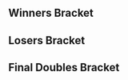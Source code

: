 {{DISPLAYTITLE:Zotcade 2017: ''Melee'' Doubles Bracket}}{{SetGame|melee}}
{{tabs static
|name1=Overview
|link1=Zotcade/2017/Melee
|name2=Singles Pools
|link2=Zotcade/2017/Melee/Singles Pools
|name3=Singles Bracket
|link3=Zotcade/2017/Melee/Singles Bracket
|name4=Doubles Bracket
|link4=Zotcade/2017/Melee/Doubles Bracket
|This=4
}}
==Winners Bracket==
{{32DEDoublesWBracketA
<!-- ROUND 1 -->
|r1m1t1p1=Ken |r1m1t1p1flag=us
|r1m1t1p2=El Fuego |r1m1t1p2flag=us |r1m1t1score={{win}}
|r1m1t2p1=Bye |r1m1t2p1flag=
|r1m1t2p2=Bye |r1m1t2p2flag= |r1m1t2score=
|r1m1win=1

|r1m2t1p1=Raxy |r1m2t1p1flag=us
|r1m2t1p2=Phos |r1m2t1p2flag=us |r1m2t1score=0
|r1m2t2p1=TayTay |r1m2t2p1flag=us
|r1m2t2p2=Viktor Vaughn |r1m2t2p2flag=us |r1m2t2score=2
|r1m2win=2

|r1m3t1p1=Videowaffles |r1m3t1p1flag=us
|r1m3t1p2=Noire |r1m3t1p2flag=us |r1m3t1score={{win}}
|r1m3t2p1=Bye |r1m3t2p1flag=
|r1m3t2p2=Bye |r1m3t2p2flag= |r1m3t2score=
|r1m3win=1

|r1m4t1p1=Vavez |r1m4t1p1flag=us
|r1m4t1p2=Kano |r1m4t1p2flag=us |r1m4t1score={{win}}
|r1m4t2p1=Bye |r1m4t2p1flag=
|r1m4t2p2=Bye |r1m4t2p2flag= |r1m4t2score=
|r1m4win=1

|r1m5t1p1=EastCoastJeff |r1m5t1p1flag=us
|r1m5t1p2=Devastation |r1m5t1p2flag=us |r1m5t1score={{win}}
|r1m5t2p1=Bye |r1m5t2p1flag=
|r1m5t2p2=Bye |r1m5t2p2flag= |r1m5t2score=
|r1m5win=1

|r1m6t1p1=jubby |r1m6t1p1flag=us
|r1m6t1p2=Trolley |r1m6t1p2flag=us |r1m6t1score={{win}}
|r1m6t2p1=Rodan |r1m6t2p1flag=us
|r1m6t2p2=ChompyScarlo |r1m6t2p2flag=us |r1m6t2score=DQ
|r1m6win=1

|r1m7t1p1=Mair |r1m7t1p1flag=us
|r1m7t1p2=Grape |r1m7t1p2flag=us |r1m7t1score={{win}}
|r1m7t2p1=Bye |r1m7t2p1flag=
|r1m7t2p2=Bye |r1m7t2p2flag= |r1m7t2score=
|r1m7win=1

|r1m8t1p1=Kellen |r1m8t1p1flag=us
|r1m8t1p2=OhMyJosh |r1m8t1p2flag=us |r1m8t1score=2
|r1m8t2p1=LostandFound |r1m8t2p1flag=us
|r1m8t2p2=Mr. K |r1m8t2p2flag=us |r1m8t2score=0
|r1m8win=1

|r1m9t1p1=MikeHaze |r1m9t1p1flag=us
|r1m9t1p2=Westballz |r1m9t1p2flag=us |r1m9t1score={{win}}
|r1m9t2p1=Bye |r1m9t2p1flag=
|r1m9t2p2=Bye |r1m9t2p2flag= |r1m9t2score=
|r1m9win=1

|r1m10t1p1=Alburritos |r1m10t1p1flag=us
|r1m10t1p2=Cags |r1m10t1p2flag=us |r1m10t1score=2
|r1m10t2p1=TruMoo |r1m10t2p1flag=us
|r1m10t2p2=Streets |r1m10t2p2flag=us |r1m10t2score=0
|r1m10win=1

|r1m11t1p1=Jace |r1m11t1p1flag=us
|r1m11t1p2=Weiners |r1m11t1p2flag=us |r1m11t1score={{win}}
|r1m11t2p1=Bye |r1m11t2p1flag=
|r1m11t2p2=Bye |r1m11t2p2flag= |r1m11t2score=
|r1m11win=1

|r1m12t1p1=myfishcantswim |r1m12t1p1flag=us
|r1m12t1p2=Kony |r1m12t1p2flag=us |r1m12t1score=2
|r1m12t2p1=Tash |r1m12t2p1flag=us
|r1m12t2p2=Agon |r1m12t2p2flag=us |r1m12t2score=0
|r1m12win=1

|r1m13t1p1=PsychoMidget |r1m13t1p1flag=us
|r1m13t1p2=LuigiKid |r1m13t1p2flag=us |r1m13t1score={{win}}
|r1m13t2p1=Bye |r1m13t2p1flag=
|r1m13t2p2=Bye |r1m13t2p2flag= |r1m13t2score=
|r1m13win=1

|r1m14t1p1=Pulse |r1m14t1p1flag=us
|r1m14t1p2=Honsul |r1m14t1p2flag=us |r1m14t1score=2
|r1m14t2p1=Bigturd4L |r1m14t2p1flag=us
|r1m14t2p2=Gryphon |r1m14t2p2flag=us |r1m14t2score=0
|r1m14win=1

|r1m15t1p1=Combofest |r1m15t1p1flag=us
|r1m15t1p2=Kira |r1m15t1p2flag=us |r1m15t1score={{win}}
|r1m15t2p1=Bye |r1m15t2p1flag=
|r1m15t2p2=Bye |r1m15t2p2flag= |r1m15t2score=
|r1m15win=1

|r1m16t1p1=Foxnard |r1m16t1p1flag=us
|r1m16t1p2=CR3M |r1m16t1p2flag=us |r1m16t1score=2
|r1m16t2p1=Mothra |r1m16t2p1flag=us
|r1m16t2p2=Flappy |r1m16t2p2flag=us |r1m16t2score=0
|r1m16win=1

<!-- ROUND 2 -->
|r2m1t1p1=Ken |r2m1t1p1flag=us
|r2m1t1p2=El Fuego |r2m1t1p2flag=us |r2m1t1score=2
|r2m1t2p1=TayTay |r2m1t2p1flag=us
|r2m1t2p2=Viktor Vaughn |r2m1t2p2flag=us |r2m1t2score=0
|r2m1win=1

|r2m2t1p1=Videowaffles |r2m2t1p1flag=us
|r2m2t1p2=Noire |r2m2t1p2flag=us |r2m2t1score=2
|r2m2t2p1=Vavez |r2m2t2p1flag=us
|r2m2t2p2=Kano |r2m2t2p2flag=us |r2m2t2score=0
|r2m2win=1

|r2m3t1p1=EastCoastJeff |r2m3t1p1flag=us
|r2m3t1p2=Devastation |r2m3t1p2flag=us |r2m3t1score=2
|r2m3t2p1=jubby |r2m3t2p1flag=us
|r2m3t2p2=Trolley |r2m3t2p2flag=us |r2m3t2score=0
|r2m3win=1

|r2m4t1p1=Mair |r2m4t1p1flag=us
|r2m4t1p2=Grape |r2m4t1p2flag=us |r2m4t1score=2
|r2m4t2p1=Kellen |r2m4t2p1flag=us
|r2m4t2p2=OhMyJosh |r2m4t2p2flag=us |r2m4t2score=0
|r2m4win=1

|r2m5t1p1=MikeHaze |r2m5t1p1flag=us
|r2m5t1p2=Westballz |r2m5t1p2flag=us |r2m5t1score=DQ
|r2m5t2p1=Alburritos |r2m5t2p1flag=us
|r2m5t2p2=Cags |r2m5t2p2flag=us |r2m5t2score={{win}}
|r2m5win=2

|r2m6t1p1=Jace |r2m6t1p1flag=us
|r2m6t1p2=Weiners |r2m6t1p2flag=us |r2m6t1score=DQ
|r2m6t2p1=myfishcantswim |r2m6t2p1flag=us
|r2m6t2p2=Kony |r2m6t2p2flag=us |r2m6t2score={{win}}
|r2m6win=2

|r2m7t1p1=PsychoMidget |r2m7t1p1flag=us
|r2m7t1p2=LuigiKid |r2m7t1p2flag=us |r2m7t1score=2
|r2m7t2p1=Pulse |r2m7t2p1flag=us
|r2m7t2p2=Honsul |r2m7t2p2flag=us |r2m7t2score=0
|r2m7win=1

|r2m8t1p1=Combofest |r2m8t1p1flag=us
|r2m8t1p2=Kira |r2m8t1p2flag=us |r2m8t1score=2
|r2m8t2p1=Foxnard |r2m8t2p1flag=us
|r2m8t2p2=CR3M |r2m8t2p2flag=us |r2m8t2score=0
|r2m8win=1

<!-- ROUND 3 -->
|r3m1t1p1=Ken |r3m1t1p1flag=us
|r3m1t1p2=El Fuego |r3m1t1p2flag=us |r3m1t1score=2
|r3m1t2p1=Videowaffles |r3m1t2p1flag=us
|r3m1t2p2=Noire |r3m1t2p2flag=us |r3m1t2score=0
|r3m1win=1

|r3m2t1p1=EastCoastJeff |r3m2t1p1flag=us
|r3m2t1p2=Devastation |r3m2t1p2flag=us |r3m2t1score=2
|r3m2t2p1=Mair |r3m2t2p1flag=us
|r3m2t2p2=Grape |r3m2t2p2flag=us |r3m2t2score=0
|r3m2win=1

|r3m3t1p1=Alburritos |r3m3t1p1flag=us
|r3m3t1p2=Cags |r3m3t1p2flag=us |r3m3t1score=0
|r3m3t2p1=myfishcantswim |r3m3t2p1flag=us
|r3m3t2p2=Kony |r3m3t2p2flag=us |r3m3t2score=2
|r3m3win=2

|r3m4t1p1=PsychoMidget |r3m4t1p1flag=us
|r3m4t1p2=LuigiKid |r3m4t1p2flag=us |r3m4t1score=1
|r3m4t2p1=Combofest |r3m4t2p1flag=us
|r3m4t2p2=Kira |r3m4t2p2flag=us |r3m4t2score=2
|r3m4win=2

<!-- ROUND 4 -->
|r4m1t1p1=Ken |r4m1t1p1flag=us
|r4m1t1p2=El Fuego |r4m1t1p2flag=us |r4m1t1score=3
|r4m1t2p1=EastCoastJeff |r4m1t2p1flag=us
|r4m1t2p2=Devastation |r4m1t2p2flag=us |r4m1t2score=0
|r4m1win=1

|r4m2t1p1=myfishcantswim |r4m2t1p1flag=us
|r4m2t1p2=Kony |r4m2t1p2flag=us |r4m2t1score=0
|r4m2t2p1=Combofest |r4m2t2p1flag=us
|r4m2t2p2=Kira |r4m2t2p2flag=us |r4m2t2score=3
|r4m2win=2
}}
==Losers Bracket==
{{24DEDoublesLBracketSmwA
|tourneylink=Zotcade/2017/Melee
|tourneyname=Zotcade 2017
|l1placement=17-24
|l2placement=13-16
|l3placement=9-12
|l4placement=7-8
|l5placement=5-6

<!-- ROUND 1 -->
|l1m1t1p1=Foxnard |l1m1t1p1flag=us
|l1m1t1p2=CR3M |l1m1t1p2flag=us |l1m1t1score=2
|l1m1t2p1=Raxy |l1m1t2p1flag=us
|l1m1t2p2=Phos |l1m1t2p2flag=us |l1m1t2score=0
|l1m1win=1

|l1m2t1p1=Pulse |l1m2t1p1flag=us
|l1m2t1p2=Honsul |l1m2t1p2flag=us |l1m2t1score={{win}}
|l1m2t2p1=Bye |l1m2t2p1flag=
|l1m2t2p2=Bye |l1m2t2p2flag= |l1m2t2score=
|l1m2win=1

|l1m3t1p1=Jace |l1m3t1p1flag=us
|l1m3t1p2=Weiners |l1m3t1p2flag=us |l1m3t1score={{win}}
|l1m3t2p1=Rodan |l1m3t2p1flag=us
|l1m3t2p2=ChompyScarlo |l1m3t2p2flag=us |l1m3t2score=DQ
|l1m3win=1

|l1m4t1p1=MikeHaze |l1m4t1p1flag=us
|l1m4t1p2=Westballz |l1m4t1p2flag=us |l1m4t1score=2
|l1m4t2p1=LostandFound |l1m4t2p1flag=us
|l1m4t2p2=Mr. K |l1m4t2p2flag=us |l1m4t2score=0
|l1m4win=1

|l1m5t1p1=Kellen |l1m5t1p1flag=us
|l1m5t1p2=OhMyJosh |l1m5t1p2flag=us |l1m5t1score=2
|l1m5t2p1=TruMoo |l1m5t2p1flag=us
|l1m5t2p2=Streets |l1m5t2p2flag=us |l1m5t2score=0
|l1m5win=1

|l1m6t1p1=jubby |l1m6t1p1flag=us
|l1m6t1p2=Trolley |l1m6t1p2flag=us |l1m6t1score=2
|l1m6t2p1=Tash |l1m6t2p1flag=us
|l1m6t2p2=Agon |l1m6t2p2flag=us |l1m6t2score=1
|l1m6win=1

|l1m7t1p1=Vavez |l1m7t1p1flag=us
|l1m7t1p2=Kano |l1m7t1p2flag=us |l1m7t1score=2
|l1m7t2p1=Bigturd4L |l1m7t2p1flag=us
|l1m7t2p2=Gryphon |l1m7t2p2flag=us |l1m7t2score=0
|l1m7win=1

|l1m8t1p1=TayTay |l1m8t1p1flag=us
|l1m8t1p2=Viktor Vaughn |l1m8t1p2flag=us |l1m8t1score=2
|l1m8t2p1=Mothra |l1m8t2p1flag=us
|l1m8t2p2=Flappy |l1m8t2p2flag=us |l1m8t2score=0
|l1m8win=1

<!-- ROUND 2 -->
|l2m1t1p1=Foxnard |l2m1t1p1flag=us
|l2m1t1p2=CR3M |l2m1t1p2flag=us |l2m1t1score=1
|l2m1t2p1=Pulse |l2m1t2p1flag=us
|l2m1t2p2=Honsul |l2m1t2p2flag=us |l2m1t2score=2
|l2m1win=2

|l2m2t1p1=Jace |l2m2t1p1flag=us
|l2m2t1p2=Weiners |l2m2t1p2flag=us |l2m2t1score=0
|l2m2t2p1=MikeHaze |l2m2t2p1flag=us
|l2m2t2p2=Westballz |l2m2t2p2flag=us |l2m2t2score=2
|l2m2win=2

|l2m3t1p1=Kellen |l2m3t1p1flag=us
|l2m3t1p2=OhMyJosh |l2m3t1p2flag=us |l2m3t1score=2
|l2m3t2p1=jubby |l2m3t2p1flag=us
|l2m3t2p2=Trolley |l2m3t2p2flag=us |l2m3t2score=1
|l2m3win=1

|l2m4t1p1=Vavez |l2m4t1p1flag=us
|l2m4t1p2=Kano |l2m4t1p2flag=us |l2m4t1score=2
|l2m4t2p1=TayTay |l2m4t2p1flag=us
|l2m4t2p2=Viktor Vaughn |l2m4t2p2flag=us |l2m4t2score=0
|l2m4win=1

<!-- ROUND 3 -->
|l3m1t1p1=Mair |l3m1t1p1flag=us
|l3m1t1p2=Grape |l3m1t1p2flag=us |l3m1t1score=2
|l3m1t2p1=Pulse |l3m1t2p1flag=us
|l3m1t2p2=Honsul |l3m1t2p2flag=us |l3m1t2score=0
|l3m1win=1

|l3m2t1p1=Videowaffles |l3m2t1p1flag=us
|l3m2t1p2=Noire |l3m2t1p2flag=us |l3m2t1score=1
|l3m2t2p1=MikeHaze |l3m2t2p1flag=us
|l3m2t2p2=Westballz |l3m2t2p2flag=us |l3m2t2score=2
|l3m2win=2

|l3m3t1p1=PsychoMidget |l3m3t1p1flag=us
|l3m3t1p2=LuigiKid |l3m3t1p2flag=us |l3m3t1score=2
|l3m3t2p1=Kellen |l3m3t2p1flag=us
|l3m3t2p2=OhMyJosh |l3m3t2p2flag=us |l3m3t2score=0
|l3m3win=1

|l3m4t1p1=Alburritos |l3m4t1p1flag=us
|l3m4t1p2=Cags |l3m4t1p2flag=us |l3m4t1score=0
|l3m4t2p1=Vavez |l3m4t2p1flag=us
|l3m4t2p2=Kano |l3m4t2p2flag=us |l3m4t2score=2
|l3m4win=2

<!-- ROUND 4 -->
|l4m1t1p1=Mair |l4m1t1p1flag=us
|l4m1t1p2=Grape |l4m1t1p2flag=us |l4m1t1score=0
|l4m1t2p1=MikeHaze |l4m1t2p1flag=us
|l4m1t2p2=Westballz |l4m1t2p2flag=us |l4m1t2score=2
|l4m1win=2

|l4m2t1p1=PsychoMidget |l4m2t1p1flag=us
|l4m2t1p2=LuigiKid |l4m2t1p2flag=us |l4m2t1score=2
|l4m2t2p1=Vavez |l4m2t2p1flag=us
|l4m2t2p2=Kano |l4m2t2p2flag=us |l4m2t2score=0
|l4m2win=1

<!-- ROUND 5 -->
|l5m1t1p1=myfishcantswim |l5m1t1p1flag=us
|l5m1t1p2=Kony |l5m1t1p2flag=us |l5m1t1score=0
|l5m1t2p1=MikeHaze |l5m1t2p1flag=us
|l5m1t2p2=Westballz |l5m1t2p2flag=us |l5m1t2score=2
|l5m1win=2

|l5m2t1p1=EastCoastJeff |l5m2t1p1flag=us
|l5m2t1p2=Devastation |l5m2t1p2flag=us |l5m2t1score=0
|l5m2t2p1=PsychoMidget |l5m2t2p1flag=us
|l5m2t2p2=LuigiKid |l5m2t2p2flag=us |l5m2t2score=2
|l5m2win=2
}}
<onlyinclude>
==Final Doubles Bracket==
{{DEFinalDoublesSmwBracket
|tourneylink=Zotcade/2017/Melee
|tourneyname=Zotcade 2017
|l1placement=4
|r2placement=3
|r3loserplacement=2
|r3winnerplacement=1
|export_score=true

<!-- FROM WINNERS -->
|r1m1t1p1=Ken |r1m1t1p1flag=us
|r1m1t1p2=El Fuego |r1m1t1p2flag=us |r1m1t1score=3
|r1m1t2p1=Combofest |r1m1t2p1flag=us
|r1m1t2p2=Kira |r1m1t2p2flag=us |r1m1t2score=1
|r1m1win=1

<!-- FROM LOSERS -->
|l1m1t1p1=MikeHaze |l1m1t1p1flag=us
|l1m1t1p2=Westballz |l1m1t1p2flag=us |l1m1t1score=3
|l1m1t2p1=PsychoMidget |l1m1t2p1flag=us
|l1m1t2p2=LuigiKid |l1m1t2p2flag=us |l1m1t2score=0
|l1m1win=1

<!-- LOSERS FINALS -->
|r2m1t1p1=Combofest |r2m1t1p1flag=us
|r2m1t1p2=Kira |r2m1t1p2flag=us |r2m1t1score=0
|r2m1t2p1=MikeHaze |r2m1t2p1flag=us
|r2m1t2p2=Westballz |r2m1t2p2flag=us |r2m1t2score=3
|r2m1win=2

<!-- GRAND FINALS -->
|r3m1t1p1=Ken |r3m1t1p1flag=us
|r3m1t1p2=El Fuego |r3m1t1p2flag=us |r3m1t1score=3 |r3m2t1score=
|r3m1t2p1=MikeHaze |r3m1t2p1flag=us
|r3m1t2p2=Westballz |r3m1t2p2flag=us |r3m1t2score=1 |r3m2t2score=
|r3m1win=1
}}
</onlyinclude>
